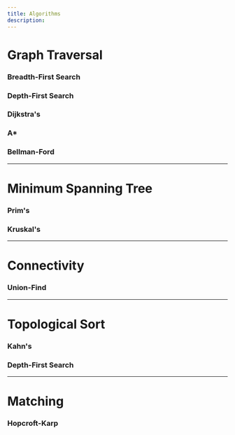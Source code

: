 ```yaml
---
title: Algorithms 
description: 
---
```


# Graph Traversal

### Breadth-First Search

### Depth-First Search

### Dijkstra's

### A*

### Bellman-Ford

---
# Minimum Spanning Tree

### Prim's

### Kruskal's

---
# Connectivity

### Union-Find

---
# Topological Sort

### Kahn's

### Depth-First Search

---
# Matching

### Hopcroft-Karp


